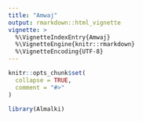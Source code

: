 ```yaml
---
title: "Amwaj"
output: rmarkdown::html_vignette
vignette: >
  %\VignetteIndexEntry{Amwaj}
  %\VignetteEngine{knitr::rmarkdown}
  %\VignetteEncoding{UTF-8}
---
```


```r
knitr::opts_chunk$set(
  collapse = TRUE,
  comment = "#>"
)
```

```r
library(Almalki)
```
